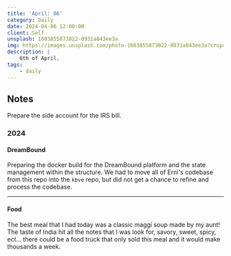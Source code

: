 ```yaml
---
title: 'April: 06'
category: Daily
date: 2024-04-06 12:00:00
client: Self
unsplash: 1603855873822-0931a843ee3a
img: https://images.unsplash.com/photo-1603855873822-0931a843ee3a?crop=entropy&cs=srgb&fm=jpg&ixid=MnwzNjM5Nzd8MHwxfHJhbmRvbXx8fHx8fHx8fDE2ODE3NDg2ODY&ixlib=rb-4.0.3&q=85
description: |
    6th of April.
tags:
    - daily
---
```


<MDXJS>

## Notes

Prepare the side account for the IRS bill.

</MDXJS>

<MDXJS>

### 2024

<MDXJS>

#### DreamBound

Preparing the docker build for the DreamBound platform and the state management within the structure.
We had to move all of Erni's codebase from this repo into the `kbve` repo, but did not get a chance to refine and process the codebase.

</MDXJS>

---

<MDXJS>

#### Food

The best meal that I had today was a classic maggi soup made by my aunt!
The taste of India hit all the notes that I was look for, savory, sweet, spicy, ect... there could be a food truck that only sold this meal and it would make thousands a week.

</MDXJS>

</MDXJS>